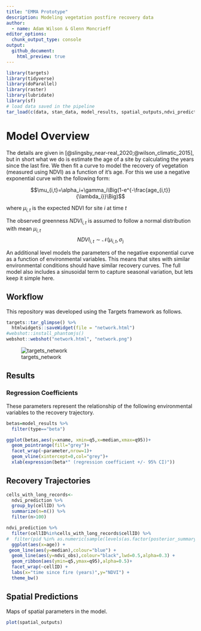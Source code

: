 ```yaml
---
title: "EMMA Prototype"
description: Modeling vegetation postfire recovery data
author:
  - name: Adam Wilson & Glenn Moncrieff
editor_options: 
  chunk_output_type: console
output:
  github_document:
    html_preview: true
---
```


```r
library(targets)
library(tidyverse)
library(doParallel)
library(raster)
library(lubridate)
library(sf)
# load data saved in the pipeline
tar_load(c(data, stan_data, model_results, spatial_outputs,ndvi_prediction)) 
```

# Model Overview
The details are given in [@slingsby_near-real_2020;@wilson_climatic_2015], but in short what we do is estimate the age of a site by calculating the years since the last fire. We then fit a curve to model the recovery of vegetation (measured using NDVI) as a function of it's age. For this we use a negative exponential curve with the following form:

$$\mu_{i,t}=\alpha_i+\gamma_i\Big(1-e^{-\frac{age_{i,t}}{\lambda_i}}\Big)$$

where $\mu_{i,t}$ is the expected NDVI for site $i$ at time $t$

The observed greenness $NDVI_{i,t}$  is assumed to follow a normal distribution with mean $\mu_{i,t}$
$$NDVI_{i,t}\sim\mathcal{N}(\mu_{i,t},\sigma_)$$

An additional level models the parameters of the negative exponential curve as a function of environmental variables. This means that sites with similar environmental conditions should have similar recovery curves. The full model also includes a sinusoidal term to capture seasonal variation, but lets keep it simple here.  


## Workflow

This repository was developed using the Targets framework as follows.

```r
targets::tar_glimpse() %>% 
  htmlwidgets::saveWidget(file = "network.html")
#webshot::install_phantomjs()
webshot::webshot("network.html", "network.png")
```
![targets_network](network.png)

## Results

### Regression Coefficients 

These parameters represent the relationship of the following environmental variables to the recovery trajectory.

```r
betas=model_results %>% 
  filter(type=="beta")

ggplot(betas,aes(y=xname, xmin=q5,x=median,xmax=q95))+
  geom_pointrange(fill="grey")+
  facet_wrap(~parameter,nrow=1)+
  geom_vline(xintercept=0,col="grey")+
  xlab(expression(beta*" (regression coefficient +/- 95% CI)"))

```


## Recovery Trajectories


```r
cells_with_long_records<-
  ndvi_prediction %>% 
  group_by(cellID) %>% 
  summarize(n=n()) %>% 
  filter(n>100)

ndvi_prediction %>% 
  filter(cellID%in%cells_with_long_records$cellID) %>% 
#  filter(pid %in% as.numeric(sample(levels(as.factor(posterior_summary$pid)),20))) %>% # just show a few
  ggplot(aes(x=age)) +
 geom_line(aes(y=median),colour="blue") +
  geom_line(aes(y=ndvi_obs),colour="black",lwd=0.5,alpha=0.3) +
  geom_ribbon(aes(ymin=q5,ymax=q95),alpha=0.5)+
  facet_wrap(~cellID) +
  labs(x="time since fire (years)",y="NDVI") +
  theme_bw()
```

## Spatial Predictions

Maps of spatial parameters in the model.  

```r

plot(spatial_outputs)

```
